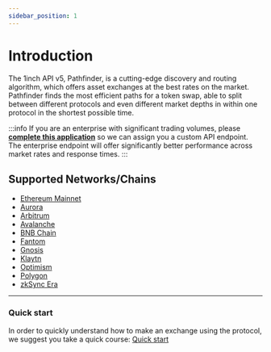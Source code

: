 ```yaml
---
sidebar_position: 1
---
```


# Introduction

The 1inch API v5, Pathfinder, is a cutting-edge discovery and routing algorithm, which offers asset exchanges at the best rates on the market. Pathfinder finds the most efficient paths for a token swap, able to split between different protocols and even different market depths in within one protocol in the shortest possible time.

:::info
If you are an enterprise with significant trading volumes, please [**complete this application**](https://docs.google.com/forms/d/e/1FAIpQLSdU7Ahn3YmbssoQiTbs0Fk0TB_7al9O_4ZQIUiZp3OxYzfWtg/viewform) so we can assign you a custom API endpoint. The enterprise endpoint will offer significantly better performance across market rates and response times.
:::

## Supported Networks/Chains


- [Ethereum Mainnet](https://ethereum.org/)
- [Aurora](https://aurora.dev/)
- [Arbitrum](https://arbitrum.io/)
- [Avalanche](https://www.avax.network/)
- [BNB Chain](https://www.binance.com/en/support/announcement/854415cf3d214371a7b60cf01ead0918)
- [Fantom](https://fantom.foundation/)
- [Gnosis](https://gnosis.io/)
- [Klaytn](https://klaytn.foundation/)
- [Optimism](https://www.optimism.io/)
- [Polygon](https://polygon.technology/)
- [zkSync Era](https://era.zksync.io/docs/)

---

### Quick start

In order to quickly understand how to make an exchange using the protocol, we suggest you take a quick course:
[Quick start](./guide/quick-start.mdx)
